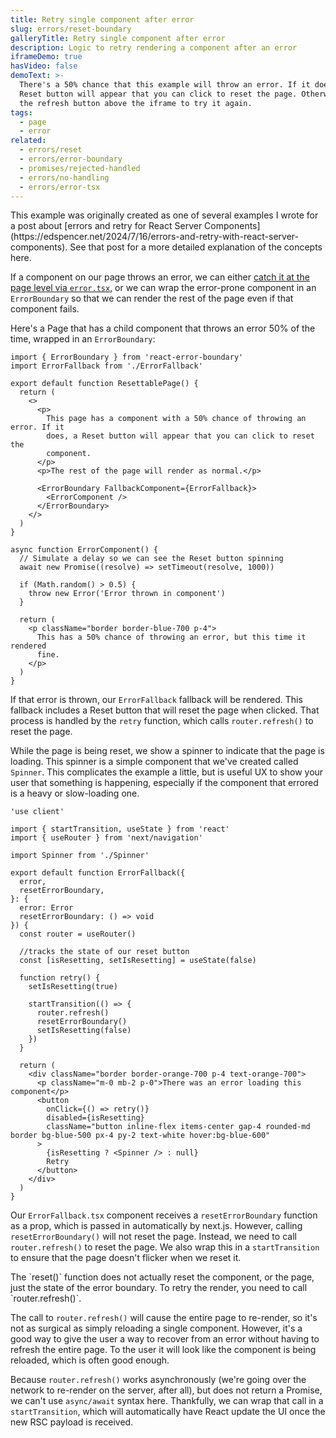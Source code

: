 ```yaml
---
title: Retry single component after error
slug: errors/reset-boundary
galleryTitle: Retry single component after error
description: Logic to retry rendering a component after an error
iframeDemo: true
hasVideo: false
demoText: >-
  There's a 50% chance that this example will throw an error. If it does, a
  Reset button will appear that you can click to reset the page. Otherwise, hit
  the refresh button above the iframe to try it again.
tags:
  - page
  - error
related:
  - errors/reset
  - errors/error-boundary
  - promises/rejected-handled
  - errors/no-handling
  - errors/error-tsx
---
```


<Callout type="note">
  This example was originally created as one of several examples I wrote for a
  post about [errors and retry for React Server
  Components](https://edspencer.net/2024/7/16/errors-and-retry-with-react-server-components).
  See that post for a more detailed explanation of the concepts here.
</Callout>

If a component on our page throws an error, we can either [catch it at the page level via `error.tsx`](/errors/reset), or we can wrap the error-prone component in an `ErrorBoundary` so that we can render the rest of the page even if that component fails.

Here's a Page that has a child component that throws an error 50% of the time, wrapped in an `ErrorBoundary`:

```page.tsx
import { ErrorBoundary } from 'react-error-boundary'
import ErrorFallback from './ErrorFallback'

export default function ResettablePage() {
  return (
    <>
      <p>
        This page has a component with a 50% chance of throwing an error. If it
        does, a Reset button will appear that you can click to reset the
        component.
      </p>
      <p>The rest of the page will render as normal.</p>

      <ErrorBoundary FallbackComponent={ErrorFallback}>
        <ErrorComponent />
      </ErrorBoundary>
    </>
  )
}

async function ErrorComponent() {
  // Simulate a delay so we can see the Reset button spinning
  await new Promise((resolve) => setTimeout(resolve, 1000))

  if (Math.random() > 0.5) {
    throw new Error('Error thrown in component')
  }

  return (
    <p className="border border-blue-700 p-4">
      This has a 50% chance of throwing an error, but this time it rendered
      fine.
    </p>
  )
}

```

If that error is thrown, our `ErrorFallback` fallback will be rendered. This fallback includes a Reset button that will reset the page when clicked. That process is handled by the `retry` function, which calls `router.refresh()` to reset the page.

While the page is being reset, we show a spinner to indicate that the page is loading. This spinner is a simple component that we've created called `Spinner`. This complicates the example a little, but is useful UX to show your user that something is happening, especially if the component that errored is a heavy or slow-loading one.

```error.tsx
'use client'

import { startTransition, useState } from 'react'
import { useRouter } from 'next/navigation'

import Spinner from './Spinner'

export default function ErrorFallback({
  error,
  resetErrorBoundary,
}: {
  error: Error
  resetErrorBoundary: () => void
}) {
  const router = useRouter()

  //tracks the state of our reset button
  const [isResetting, setIsResetting] = useState(false)

  function retry() {
    setIsResetting(true)

    startTransition(() => {
      router.refresh()
      resetErrorBoundary()
      setIsResetting(false)
    })
  }

  return (
    <div className="border border-orange-700 p-4 text-orange-700">
      <p className="m-0 mb-2 p-0">There was an error loading this component</p>
      <button
        onClick={() => retry()}
        disabled={isResetting}
        className="button inline-flex items-center gap-4 rounded-md border bg-blue-500 px-4 py-2 text-white hover:bg-blue-600"
      >
        {isResetting ? <Spinner /> : null}
        Retry
      </button>
    </div>
  )
}
```

Our `ErrorFallback.tsx` component receives a `resetErrorBoundary` function as a prop, which is passed in automatically by next.js. However, calling `resetErrorBoundary()` will not reset the page. Instead, we need to call `router.refresh()` to reset the page. We also wrap this in a `startTransition` to ensure that the page doesn't flicker when we reset it.

<Callout type="warning">
  The `reset()` function does not actually reset the component, or the page,
  just the state of the error boundary. To retry the render, you need to call
  `router.refresh()`.
</Callout>

The call to `router.refresh()` will cause the entire page to re-render, so it's not as surgical as simply reloading a single component. However, it's a good way to give the user a way to recover from an error without having to refresh the entire page. To the user it will look like the component is being reloaded, which is often good enough.

Because `router.refresh()` works asynchronously (we're going over the network to re-render on the server, after all), but does not return a Promise, we can't use `async/await` syntax here. Thankfully, we can wrap that call in a `startTransition`, which will automatically have React update the UI once the new RSC payload is received.
